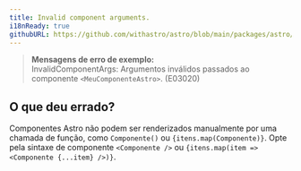 ```yaml
---
title: Invalid component arguments.
i18nReady: true
githubURL: https://github.com/withastro/astro/blob/main/packages/astro/src/core/errors/errors-data.ts
---
```


> **Mensagens de erro de exemplo:**<br/>
InvalidComponentArgs: Argumentos inválidos passados ao componente `<MeuComponenteAstro>`. (E03020)

## O que deu errado?

Componentes Astro não podem ser renderizados manualmente por uma chamada de função, como `Componente()` ou `{itens.map(Componente)}`. Opte pela sintaxe de componente `<Componente />` ou `{itens.map(item => <Componente {...item} />)}`.


